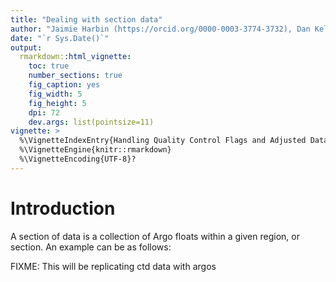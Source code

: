 ```yaml
---
title: "Dealing with section data"
author: "Jaimie Harbin (https://orcid.org/0000-0003-3774-3732), Dan Kelley (https://orcid.org/0000-0001-7808-5911) and Clark Richards (https://orcid.org/0000-0002-7833-206X)"
date: "`r Sys.Date()`"
output:
  rmarkdown::html_vignette:
    toc: true
    number_sections: true
    fig_caption: yes
    fig_width: 5
    fig_height: 5
    dpi: 72
    dev.args: list(pointsize=11)
vignette: >
  %\VignetteIndexEntry{Handling Quality Control Flags and Adjusted Data}
  %\VignetteEngine{knitr::rmarkdown}
  %\VignetteEncoding{UTF-8}?
---
```


# Introduction

A section of data is a collection of Argo floats within a given region, or section. An example can be as follows:


FIXME: This will be replicating ctd data with argos
